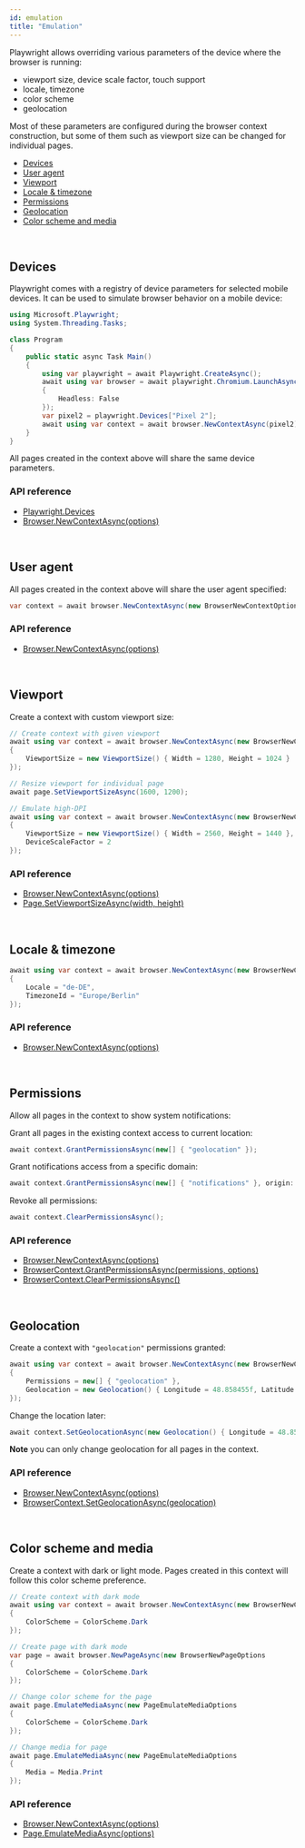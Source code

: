 ```yaml
---
id: emulation
title: "Emulation"
---
```


Playwright allows overriding various parameters of the device where the browser is running:
- viewport size, device scale factor, touch support
- locale, timezone
- color scheme
- geolocation

Most of these parameters are configured during the browser context construction, but some of them such as viewport size can be changed for individual pages.

- [Devices](#devices)
- [User agent](#user-agent)
- [Viewport](#viewport)
- [Locale & timezone](#locale--timezone)
- [Permissions](#permissions)
- [Geolocation](#geolocation)
- [Color scheme and media](#color-scheme-and-media)

<br/>

## Devices

Playwright comes with a registry of device parameters for selected mobile devices. It can be used to simulate browser behavior on a mobile device:

```csharp
using Microsoft.Playwright;
using System.Threading.Tasks;

class Program
{
    public static async Task Main()
    {
        using var playwright = await Playwright.CreateAsync();
        await using var browser = await playwright.Chromium.LaunchAsync(new BrowserTypeLaunchOptions
        {
            Headless: False
        });
        var pixel2 = playwright.Devices["Pixel 2"];
        await using var context = await browser.NewContextAsync(pixel2);
    }
}
```

All pages created in the context above will share the same device parameters.

### API reference
- [Playwright.Devices](./api/class-playwright.mdx#playwright-devices)
- [Browser.NewContextAsync(options)](./api/class-browser.mdx#browser-new-context)

<br/>

## User agent

All pages created in the context above will share the user agent specified:

```csharp
var context = await browser.NewContextAsync(new BrowserNewContextOptions { UserAgent = "My User Agent" });
```

### API reference
- [Browser.NewContextAsync(options)](./api/class-browser.mdx#browser-new-context)

<br/>

## Viewport

Create a context with custom viewport size:

```csharp
// Create context with given viewport
await using var context = await browser.NewContextAsync(new BrowserNewContextOptions
{
    ViewportSize = new ViewportSize() { Width = 1280, Height = 1024 }
});

// Resize viewport for individual page
await page.SetViewportSizeAsync(1600, 1200);

// Emulate high-DPI
await using var context = await browser.NewContextAsync(new BrowserNewContextOptions
{
    ViewportSize = new ViewportSize() { Width = 2560, Height = 1440 },
    DeviceScaleFactor = 2
});
```

### API reference
- [Browser.NewContextAsync(options)](./api/class-browser.mdx#browser-new-context)
- [Page.SetViewportSizeAsync(width, height)](./api/class-page.mdx#page-set-viewport-size)

<br/>

## Locale & timezone

```csharp
await using var context = await browser.NewContextAsync(new BrowserNewContextOptions
{
    Locale = "de-DE",
    TimezoneId = "Europe/Berlin"
});
```

### API reference
- [Browser.NewContextAsync(options)](./api/class-browser.mdx#browser-new-context)

<br/>

## Permissions

Allow all pages in the context to show system notifications:

Grant all pages in the existing context access to current location:

```csharp
await context.GrantPermissionsAsync(new[] { "geolocation" });
```

Grant notifications access from a specific domain:

```csharp
await context.GrantPermissionsAsync(new[] { "notifications" }, origin: "https://skype.com");
```

Revoke all permissions:

```csharp
await context.ClearPermissionsAsync();
```

### API reference
- [Browser.NewContextAsync(options)](./api/class-browser.mdx#browser-new-context)
- [BrowserContext.GrantPermissionsAsync(permissions, options)](./api/class-browsercontext.mdx#browser-context-grant-permissions)
- [BrowserContext.ClearPermissionsAsync()](./api/class-browsercontext.mdx#browser-context-clear-permissions)

<br/>

## Geolocation

Create a context with `"geolocation"` permissions granted:

```csharp
await using var context = await browser.NewContextAsync(new BrowserNewContextOptions
{
    Permissions = new[] { "geolocation" },
    Geolocation = new Geolocation() { Longitude = 48.858455f, Latitude = 2.294474f }
});
```

Change the location later:

```csharp
await context.SetGeolocationAsync(new Geolocation() { Longitude = 48.858455f, Latitude = 2.294474f });
```

**Note** you can only change geolocation for all pages in the context.

### API reference
- [Browser.NewContextAsync(options)](./api/class-browser.mdx#browser-new-context)
- [BrowserContext.SetGeolocationAsync(geolocation)](./api/class-browsercontext.mdx#browser-context-set-geolocation)

<br/>

## Color scheme and media

Create a context with dark or light mode. Pages created in this context will follow this color scheme preference.

```csharp
// Create context with dark mode
await using var context = await browser.NewContextAsync(new BrowserNewContextOptions
{
    ColorScheme = ColorScheme.Dark
});

// Create page with dark mode
var page = await browser.NewPageAsync(new BrowserNewPageOptions
{
    ColorScheme = ColorScheme.Dark
});

// Change color scheme for the page
await page.EmulateMediaAsync(new PageEmulateMediaOptions
{
    ColorScheme = ColorScheme.Dark
});

// Change media for page
await page.EmulateMediaAsync(new PageEmulateMediaOptions
{
    Media = Media.Print
});
```

### API reference
- [Browser.NewContextAsync(options)](./api/class-browser.mdx#browser-new-context)
- [Page.EmulateMediaAsync(options)](./api/class-page.mdx#page-emulate-media)

[Accessibility]: ./api/class-accessibility.mdx "Accessibility"
[Browser]: ./api/class-browser.mdx "Browser"
[BrowserContext]: ./api/class-browsercontext.mdx "BrowserContext"
[BrowserType]: ./api/class-browsertype.mdx "BrowserType"
[ConsoleMessage]: ./api/class-consolemessage.mdx "ConsoleMessage"
[Dialog]: ./api/class-dialog.mdx "Dialog"
[Download]: ./api/class-download.mdx "Download"
[ElementHandle]: ./api/class-elementhandle.mdx "ElementHandle"
[FileChooser]: ./api/class-filechooser.mdx "FileChooser"
[Frame]: ./api/class-frame.mdx "Frame"
[FrameLocator]: ./api/class-framelocator.mdx "FrameLocator"
[JSHandle]: ./api/class-jshandle.mdx "JSHandle"
[Keyboard]: ./api/class-keyboard.mdx "Keyboard"
[Locator]: ./api/class-locator.mdx "Locator"
[LocatorAssertions]: ./api/class-locatorassertions.mdx "LocatorAssertions"
[Mouse]: ./api/class-mouse.mdx "Mouse"
[Page]: ./api/class-page.mdx "Page"
[PageAssertions]: ./api/class-pageassertions.mdx "PageAssertions"
[Playwright]: ./api/class-playwright.mdx "Playwright"
[PlaywrightAssertions]: ./api/class-playwrightassertions.mdx "PlaywrightAssertions"
[Request]: ./api/class-request.mdx "Request"
[Response]: ./api/class-response.mdx "Response"
[Route]: ./api/class-route.mdx "Route"
[Selectors]: ./api/class-selectors.mdx "Selectors"
[TimeoutError]: ./api/class-timeouterror.mdx "TimeoutError"
[Touchscreen]: ./api/class-touchscreen.mdx "Touchscreen"
[Tracing]: ./api/class-tracing.mdx "Tracing"
[Video]: ./api/class-video.mdx "Video"
[WebSocket]: ./api/class-websocket.mdx "WebSocket"
[WebSocketFrame]: ./api/class-websocketframe.mdx "WebSocketFrame"
[Worker]: ./api/class-worker.mdx "Worker"
[Element]: https://developer.mozilla.org/en-US/docs/Web/API/element "Element"
[EvaluationArgument]: ./evaluating.mdx#evaluation-argument "EvaluationArgument"
[Promise]: https://developer.mozilla.org/en-US/docs/Web/JavaScript/Reference/Global_Objects/Promise "Promise"
[iterator]: https://developer.mozilla.org/en-US/docs/Web/JavaScript/Reference/Iteration_protocols "Iterator"
[origin]: https://developer.mozilla.org/en-US/docs/Glossary/Origin "Origin"
[selector]: https://developer.mozilla.org/en-US/docs/Web/CSS/CSS_Selectors "selector"
[Serializable]: https://developer.mozilla.org/en-US/docs/Web/JavaScript/Reference/Global_Objects/JSON/stringify#Description "Serializable"
[UIEvent.detail]: https://developer.mozilla.org/en-US/docs/Web/API/UIEvent/detail "UIEvent.detail"
[UnixTime]: https://en.wikipedia.org/wiki/Unix_time "Unix Time"
[xpath]: https://developer.mozilla.org/en-US/docs/Web/XPath "xpath"

[bool]: https://docs.microsoft.com/en-us/dotnet/api/system.boolean "bool"
[double]: https://docs.microsoft.com/en-us/dotnet/api/system.double "double"
[byte]: https://docs.microsoft.com/en-us/dotnet/api/system.byte "byte"
[int]: https://docs.microsoft.com/en-us/dotnet/api/system.int32 "int"
[void]: https://docs.microsoft.com/en-us/dotnet/csharp/language-reference/builtin-types/void "void"
[string]: https://docs.microsoft.com/en-us/dotnet/api/system.string "string"
[URL]: https://nodejs.org/api/url.html "URL"
[Regex]: https://docs.microsoft.com/en-us/dotnet/api/system.text.regularexpressions.regex "Regex"

[Action]: https://docs.microsoft.com/en-us/dotnet/api/system.action-1 "Action"
[Func]: https://docs.microsoft.com/en-us/dotnet/api/system.func-2 "Func"
[IEnumerable]: https://docs.microsoft.com/en-us/dotnet/api/system.collections.ienumerable "IEnumerable"
[IDictionary]: https://docs.microsoft.com/en-us/dotnet/api/system.collections.idictionary "IDictionary"
[Task]: https://docs.microsoft.com/en-us/dotnet/api/system.threading.tasks.task?view=net-5.0 "Task"
[IReadOnlyDictionary]: https://docs.microsoft.com/en-us/dotnet/api/system.collections.generic.ireadonlydictionary-2 "IReadOnlyDictionary"
[JsonElement]: https://docs.microsoft.com/en-us/dotnet/api/system.text.json.jsonelement "JsonElement"

[all available image tags]: https://mcr.microsoft.com/v2/playwright/tags/list "all available image tags"
[Docker Hub]: https://hub.docker.com/_/microsoft-playwright "Docker Hub"
[Dockerfile.focal]: https://github.com/microsoft/playwright/blob/master/utils/docker/Dockerfile.focal "Dockerfile.focal"
